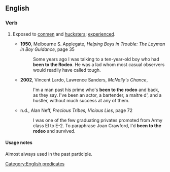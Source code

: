 ==English==

===Verb===
{{head|en|verb|head=[[be]] [[to]] the [[rodeo]]}}

# {{label|en|idiomatic}} Exposed to [[conmen]] and [[hucksters]]; [[experienced]].
#* '''1950''', Melbourne S. Applegate, ''Helping Boys in Trouble: The Layman in Boy Guidance'', page 35
#*: Some years ago I was talking to a ten-year-old boy who had '''been to the Rodeo'''. He was a lad whom most casual observers would readily have called tough.
#* '''2002''', Vincent Lardo, Lawrence Sanders, ''McNally's Chance'',
#*: I'm a man past his prime who's '''been to the rodeo''' and back, as they say. I've been an actor, a bartender, a maitre d', and a hustler, without much success at any of them.
#* n.d., Alan Neff, ''Precious Tribes, Vicious Lies'', page 72
#*: I was one of the few graduating privates promoted from Army class El to E-2. To paraphrase Joan Crawford, I'd '''been to the rodeo''' and survived.

====Usage notes====
Almost always used in the past participle.

[[Category:English predicates]]